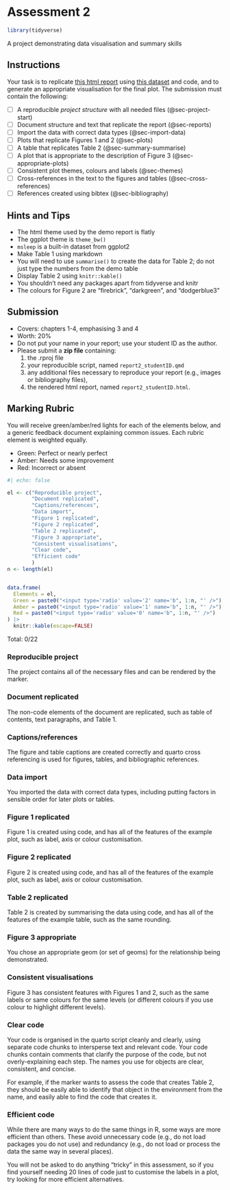 # Assessment 2

```r
library(tidyverse)
```

A project demonstrating data visualisation and summary skills

## Instructions

Your task is to replicate [this html report](demos/report2_demo.html) using [this dataset](demos/msleep.csv) and code, and to generate an appropriate visualisation for the final plot. The submission must contain the following:

* [ ] A reproducible *project structure* with all needed files (@sec-project-start)
* [ ] Document structure and text that replicate the report (@sec-reports)
* [ ] Import the data with correct data types (@sec-import-data)
* [ ] Plots that replicate Figures 1 and 2 (@sec-plots)
* [ ] A table that replicates Table 2 (@sec-summary-summarise) 
* [ ] A plot that is appropriate to the description of Figure 3 (@sec-appropriate-plots)
* [ ] Consistent plot themes, colours and labels (@sec-themes)
* [ ] Cross-references in the text to the figures and tables (@sec-cross-references)
* [ ] References created using bibtex (@sec-bibliography)

## Hints and Tips

* The html theme used by the demo report is flatly
* The ggplot theme is `theme_bw()`
* `msleep` is a built-in dataset from ggplot2
* Make Table 1 using markdown
* You will need to use `summarise()` to create the data for Table 2; do not just type the numbers from the demo table
* Display Table 2 using `knitr::kable()`
* You shouldn't need any packages apart from tidyverse and knitr
* The colours for Figure 2 are "firebrick", "darkgreen", and "dodgerblue3"

## Submission

* Covers: chapters 1-4, emphasising 3 and 4
* Worth: 20%
* Do not put your name in your report; use your student ID as the author.
* Please submit a **zip file** containing: 
  1. the .rproj file
  2. your reproducible script, named `report2_studentID.qmd`
  3. any additional files necessary to reproduce your report (e.g., images or bibliography files),
  4. the rendered html report, named `report2_studentID.html`.

## Marking Rubric

You will receive green/amber/red lights for each of the elements below, and a generic feedback document explaining common issues. Each rubric element is weighted equally. 

* Green: Perfect or nearly perfect
* Amber: Needs some improvement
* Red: Incorrect or absent

```r
#| echo: false

el <- c("Reproducible project", 
        "Document replicated",
        "Captions/references",
        "Data import",
        "Figure 1 replicated", 
        "Figure 2 replicated", 
        "Table 2 replicated",
        "Figure 3 appropriate",
        "Consistent visualisations",
        "Clear code",
        "Efficient code"
        )
n <- length(el)


data.frame(
  Elements = el,
  Green = paste0("<input type='radio' value='2' name='b", 1:n, "' />"),
  Amber = paste0("<input type='radio' value='1' name='b", 1:n, "' />"),
  Red = paste0("<input type='radio' value='0' name='b", 1:n, "' />")
) |>
  knitr::kable(escape=FALSE)
```

Total: <span id="sum">0</span>/22

### Reproducible project

The project contains all of the necessary files and can be rendered by the marker.

### Document replicated

The non-code elements of the document are replicated, such as table of contents, text paragraphs, and Table 1.

### Captions/references

The figure and table captions are created correctly and quarto cross referencing is used for figures, tables, and bibliographic references.

### Data import

You imported the data with correct data types, including putting factors in sensible order for later plots or tables. 

### Figure 1 replicated

Figure 1 is created using code, and has all of the features of the example plot, such as label, axis or colour customisation.

### Figure 2 replicated

Figure 2 is created using code, and has all of the features of the example plot, such as label, axis or colour customisation.

### Table 2 replicated

Table 2 is created by summarising the data using code, and has all of the features of the example table, such as the same rounding.

### Figure 3 appropriate

You chose an appropriate geom (or set of geoms) for the relationship being demonstrated.

### Consistent visualisations

Figure 3 has consistent features with Figures 1 and 2, such as the same labels or same colours for the same levels (or different colours if you use colour to highlight different levels).

### Clear code

Your code is organised in the quarto script cleanly and clearly, using separate code chunks to intersperse text and relevant code. Your code chunks contain comments that clarify the purpose of the code, but not overly-explaining each step. The names you use for objects are clear, consistent, and concise. 

For example, if the marker wants to assess the code that creates Table 2, they should be easily able to identify that object in the environment from the name, and easily able to find the code that creates it.

### Efficient code

While there are many ways to do the same things in R, some ways are more efficient than others. These avoid unnecessary code (e.g., do not load packages you do not use) and redundancy (e.g., do not load or process the data the same way in several places). 

You will not be asked to do anything "tricky" in this assessment, so if you find yourself needing 20 lines of code just to customise the labels in a plot, try looking for more efficient alternatives. 







<script src="https://code.jquery.com/jquery-3.6.0.min.js"></script>

<script>
$(document).ready(function(){
  // Function to calculate the sum
  function calculateSum() {
    let totalSum = 0;

    // Loop through b1 to b11 to get the value of the selected radio button
    for (let i = 1; i <= 11; i++) {
      
      let selectedValue = $(`input[name='b${i}']:checked`).val();
      
      // If a button is selected, add its value to the sum
      if (selectedValue) {
        totalSum += parseInt(selectedValue, 10);
      }
    }

    // Update the total sum in the HTML
    $('#sum').text(totalSum);
  }
  
  $('input[type=radio]').on('change', function(){
    calculateSum();
  });
});
</script>
